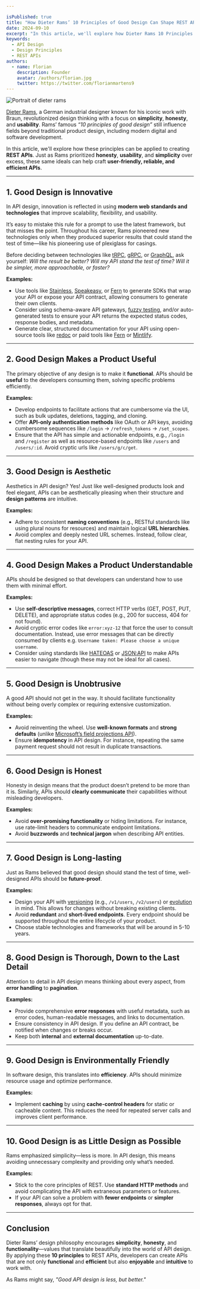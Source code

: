 ```yaml
---

isPublished: true  
title: "How Dieter Rams’ 10 Principles of Good Design Can Shape REST API Design"  
date: 2024-09-10  
excerpt: "In this article, we'll explore how Dieter Rams 10 Principles of Good Design can be applied to creating REST APIs."  
keywords:
  - API Design
  - Design Principles
  - REST APIs
authors:
  - name: Florian
    description: Founder
    avatar: /authors/florian.jpg
    twitter: https://twitter.com/florianmartens9 
---
```


<Img src="/post-media/0012-dieter-rams.webp" height={554} width={1280} alt="Portrait of dieter rams" />

[Dieter Rams](https://de.wikipedia.org/wiki/Dieter_Rams), a German industrial designer known for his iconic work with Braun, revolutionized design thinking with a focus on **simplicity**, **honesty**, and **usability**. Rams’ famous *“10 principles of good design”* still influence fields beyond traditional product design, including modern digital and software development.

In this article, we'll explore how these principles can be applied to creating **REST APIs**. Just as Rams prioritized **honesty**, **usability**, and **simplicity** over excess, these same ideals can help craft **user-friendly, reliable, and efficient APIs**.

---

## 1. **Good Design is Innovative**

In API design, innovation is reflected in using **modern web standards and technologies** that improve scalability, flexibility, and usability. 

It’s easy to mistake this rule for a prompt to use the latest framework, but that misses the point. Throughout his career, Rams pioneered new technologies only when they produced superior results that could stand the test of time—like his pioneering use of plexiglass for casings.

Before deciding between technologies like [tRPC](https://trpc.io/), [gRPC](https://grpc.io/), or [GraphQL](https://graphql.org/), ask yourself: *Will the result be better? Will my API stand the test of time? Will it be simpler, more approachable, or faster?*

**Examples:**
- Use tools like [Stainless](https://www.stainlessapi.com/), [Speakeasy](https://www.speakeasy.com/), or [Fern](https://buildwithfern.com/) to generate SDKs that wrap your API or expose your API contract, allowing consumers to generate their own clients.
- Consider using schema-aware API gateways, [fuzzy testing](https://github.com/microsoft/restler-fuzzer), and/or auto-generated tests to ensure your API returns the expected status codes, response bodies, and metadata.
- Generate clear, structured documentation for your API using open-source tools like [redoc](https://github.com/Redocly/redoc) or paid tools like [Fern](https://buildwithfern.com/) or [Mintlify](https://mintlify.com/).

---

## 2. **Good Design Makes a Product Useful**

The primary objective of any design is to make it **functional**. APIs should be **useful** to the developers consuming them, solving specific problems efficiently.

**Examples:**
- Develop endpoints to facilitate actions that are cumbersome via the UI, such as bulk updates, deletions, tagging, and cloning.
- Offer **API-only authentication methods** like OAuth or API keys, avoiding cumbersome sequences like `/login` → `/refresh_tokens` → `/set_scopes`.
- Ensure that the API has simple and actionable endpoints, e.g., `/login` and `/register` as well as resource-based endpoints like `/users` and `/users/:id`. Avoid cryptic urls like `/users/g/c/get`.

---

## 3. **Good Design is Aesthetic**

Aesthetics in API design? Yes! Just like well-designed products look and feel elegant, APIs can be aesthetically pleasing when their structure and **design patterns** are intuitive.

**Examples:**
- Adhere to consistent **naming conventions** (e.g., RESTful standards like using plural nouns for resources) and maintain logical **URL hierarchies**.
- Avoid complex and deeply nested URL schemes. Instead, follow clear, flat nesting rules for your API.

---

## 4. **Good Design Makes a Product Understandable**

APIs should be designed so that developers can understand how to use them with minimal effort.

**Examples:**
- Use **self-descriptive messages**, correct HTTP verbs (GET, POST, PUT, DELETE), and appropriate status codes (e.g., 200 for success, 404 for not found).
- Avoid cryptic error codes like `error:xyz-12` that force the user to consult documentation. Instead, use error messages that can be directly consumed by clients e.g. `Username taken: Please choose a unique username`.
- Consider using standards like [HATEOAS](https://en.wikipedia.org/wiki/HATEOAS) or [JSON:API](https://jsonapi.org/) to make APIs easier to navigate (though these may not be ideal for all cases).

---

## 5. **Good Design is Unobtrusive**

A good API should not get in the way. It should facilitate functionality without being overly complex or requiring extensive customization.

**Examples:**
- Avoid reinventing the wheel. Use **well-known formats** and **strong defaults** (unlike [Microsoft’s field projections API](https://learn.microsoft.com/en-us/linkedin/shared/api-guide/concepts/projections?context=linkedin%2Fcontext#parent-field-as-map)).
- Ensure **idempotency** in API design. For instance, repeating the same payment request should not result in duplicate transactions.

---

## 6. **Good Design is Honest**

Honesty in design means that the product doesn’t pretend to be more than it is. Similarly, APIs should **clearly communicate** their capabilities without misleading developers.

**Examples:**
- Avoid **over-promising functionality** or hiding limitations. For instance, use rate-limit headers to communicate endpoint limitations.
- Avoid **buzzwords** and **technical jargon** when describing API entities.

---

## 7. **Good Design is Long-lasting**

Just as Rams believed that good design should stand the test of time, well-designed APIs should be **future-proof**.

**Examples:**
- Design your API with [versioning](https://stripe.com/blog/api-versioning) (e.g., `/v1/users`, `/v2/users`) or [evolution](https://graphql.org/faq/best-practices/#how-does-versioning-work-in-graphql) in mind. This allows for changes without breaking existing clients.
- Avoid **redundant** and **short-lived endpoints**. Every endpoint should be supported throughout the entire lifecycle of your product.
- Choose stable technologies and frameworks that will be around in 5-10 years.

---

## 8. **Good Design is Thorough, Down to the Last Detail**

Attention to detail in API design means thinking about every aspect, from **error handling** to **pagination**.

**Examples:**
- Provide comprehensive **error responses** with useful metadata, such as error codes, human-readable messages, and links to documentation.
- Ensure consistency in API design. If you define an API contract, be notified when changes or breaks occur.
- Keep both **internal** and **external documentation** up-to-date.

---

## 9. **Good Design is Environmentally Friendly**

In software design, this translates into **efficiency**. APIs should minimize resource usage and optimize performance.

**Examples:**
- Implement **caching** by using **cache-control headers** for static or cacheable content. This reduces the need for repeated server calls and improves client performance.

---

## 10. **Good Design is as Little Design as Possible**

Rams emphasized simplicity—less is more. In API design, this means avoiding unnecessary complexity and providing only what’s needed.

**Examples:**
- Stick to the core principles of REST. Use **standard HTTP methods** and avoid complicating the API with extraneous parameters or features.
- If your API can solve a problem with **fewer endpoints** or **simpler responses**, always opt for that.

---

## **Conclusion**

Dieter Rams’ design philosophy encourages **simplicity**, **honesty**, and **functionality**—values that translate beautifully into the world of API design. By applying these **10 principles** to REST APIs, developers can create APIs that are not only **functional** and **efficient** but also **enjoyable** and **intuitive** to work with.

As Rams might say, *"Good API design is less, but better."*
